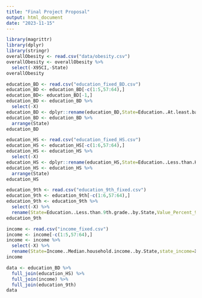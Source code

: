 ```yaml
---
title: "Final Project Proposal"
output: html_document
date: "2023-11-15"
---
```


```r
library(magrittr)
library(dplyr)
library(stringr)
overallObesity <- read.csv("data/obesity.csv")
overallObesity <- overallObesity %>%
  select(-X95CI,-State)
overallObesity
```

```r
education_BD <- read.csv("education_fixed_BD.csv")
education_BD <- education_BD[-c(1:5,57:64),]
education_BD<- education_BD[-1,]
education_BD <- education_BD %>%
  select(-X)
education_BD <- dplyr::rename(education_BD,State=Education..At.least.bachelors.degree..by.State,Value_Percent_BD=X.1,people_BD=X.2,rank_BD=X.3)
education_BD <- education_BD %>%
  arrange(State)
education_BD
```

```r
education_HS <- read.csv("education_fixed_HS.csv")
education_HS <- education_HS[-c(1:6,57:64),]
education_HS <- education_HS %>%
  select(-X)
education_HS <- dplyr::rename(education_HS,State=Education..Less.than.High.School..by.State,Value_Percent_HS=X.1,people_HS=X.2,rank_HS=X.3)
education_HS <- education_HS %>%
  arrange(State)
education_HS
```

```r
education_9th <- read.csv("education_9th_fixed.csv")
education_9th <- education_9th[-c(1:6,57:64),]
education_9th <- education_9th %>%
  select(-X) %>%
  rename(State=Education..Less.than.9th.grade..by.State,Value_Percent_9th=X.1,people_9th=X.2,rank_9th=X.3)
education_9th
```

```r
income <- read.csv("income_fixed.csv")
income <- income[-c(1:5,57:64),]
income <- income %>%
  select(-X) %>%
  rename(State=Income..Median.household.income..by.State,state_income=X.1,income_rank=X.2)
income
```


```r
data <- education_BD %>%
  full_join(education_HS) %>%
  full_join(income) %>%
  full_join(education_9th)
data
```

```r

```

